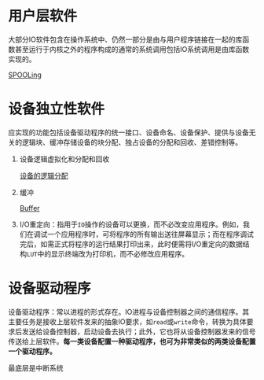 # 用户层软件

大部分IO软件包含在操作系统中、仍然一部分是由与用户程序链接在一起的库函数甚至运行于内核之外的程序构成的通常的系统调用包括IO系统调用是由库函数实现的。

[SPOOLing](IO%E8%BD%AF%E4%BB%B6+84c12194-614c-4fc9-a851-a3d376a9bbe0/SPOOLing%200c1df16b-3667-42df-93da-f830004799bf.md)

# 设备独立性软件

应实现的功能包括设备驱动程序的统一接口、设备命名、设备保护、提供与设备无关的逻辑块、缓冲存储设备的块分配、独占设备的分配和回收、差错控制等。

1. 设备逻辑虚拟化和分配和回收

    [设备的逻辑分配](IO%E8%BD%AF%E4%BB%B6+84c12194-614c-4fc9-a851-a3d376a9bbe0/%E8%AE%BE%E5%A4%87%E7%9A%84%E9%80%BB%E8%BE%91%E5%88%86%E9%85%8D%209700bb4d-cf5d-4274-a1bd-e923a61d96be.md)

1. 缓冲

    [Buffer](IO%E8%BD%AF%E4%BB%B6+84c12194-614c-4fc9-a851-a3d376a9bbe0/Buffer%20166d7aba-2c52-44e0-aafc-812e78cd8404.md)

1. I/O重定向：指用于`IO`操作的设备可以更换，而不必改变应用程序。例如，我们在调试一个应用程序时，可将程序的所有输出送往屏幕显示；而在程序调试完后，如需正式将程序的运行结果打印出来，此时便需将I/O重定向的数据结构`LUT`中的显示终端改为打印机，而不必修改应用程序。

# 设备驱动程序

设备驱动程序：常以进程的形式存在。IO进程与设备控制器之间的通信程序。其主要任务是接收上层软件发来的抽象IO要求，如`read`或`write`命令，转换为具体要求后发送给设备控制器，启动设备去执行；此外，它也将从设备控制器发来的信号传送给上层软件。**每一类设备配置一种驱动程序，也可为非常类似的两类设备配置一个驱动程序。**

最底层是中断系统

